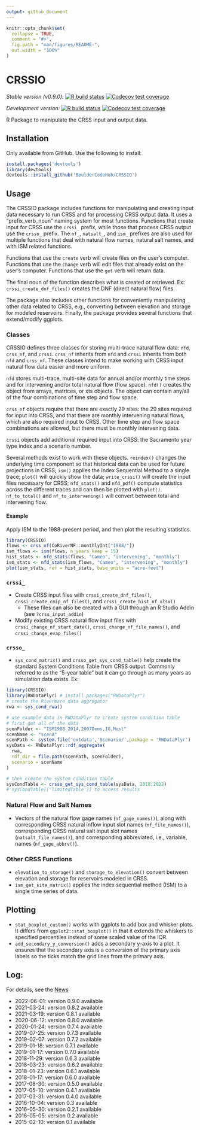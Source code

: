 ```yaml
---
output: github_document
---
```


<!-- README.md is generated from README.Rmd. Please edit that file -->

```r
knitr::opts_chunk$set(
  collapse = TRUE,
  comment = "#>",
  fig.path = "man/figures/README-",
  out.width = "100%"
)
```

# CRSSIO
<!-- badges: start -->
*Stable version (v0.9.0):* [![R build status](https://github.com/BoulderCodeHub/CRSSIO/workflows/R-CMD-check/badge.svg)](https://github.com/BoulderCodeHub/CRSSIO/actions)
[![Codecov test coverage](https://codecov.io/gh/BoulderCodeHub/CRSSIO/branch/master/graphs/badge.svg)](https://codecov.io/gh/BoulderCodeHub/CRSSIO)

*Development version:*  [![R build status](https://github.com/rabutler-usbr/CRSSIO/workflows/R-CMD-check/badge.svg)](https://github.com/rabutler-usbr/CRSSIO/actions)
[![Codecov test coverage](https://codecov.io/gh/rabutler-usbr/CRSSIO/branch/master/graph/badge.svg)](https://codecov.io/gh/rabutler-usbr/CRSSIO?branch=master)
<!-- badges: end -->

R Package to manipulate the CRSS input and output data.

## Installation

Only available from GitHub. Use the following to install:
```r
install.packages('devtools')
library(devtools)
devtools::install_github('BoulderCodeHub/CRSSIO')
```

## Usage

The CRSSIO package includes functions for manipulating and creating input data necessary to run CRSS and for processing CRSS output data. It uses a "prefix_verb_noun" naming system for most functions. Functions that create input for CRSS use the `crssi_` prefix, while those that process CRSS output use the `crsso_` prefix. The `nf_`, `natsalt_`, and `ism_` prefixes are also used for multiple functions that deal with natural flow names, natural salt names, and with ISM related functions. 

Functions that use the `create` verb will create files on the user's computer. Functions that use the `change` verb will edit files that already exist on the user's computer. Functions that use the `get` verb will return data. 

The final noun of the function describes what is created or retrieved. Ex: `crssi_create_dnf_files()` creates the DNF (direct natural flow) files. 

The package also includes other functions for conveniently manipulating other data related to CRSS, e.g., converting between elevation and storage for modeled reservoirs. Finally, the package provides several functions that extend/modify ggplots.

### Classes

CRSSIO defines three classes for storing multi-trace natural flow data: `nfd`, `crss_nf`, and `crssi`. `crss_nf` inherits from `nfd` and `crssi` inherits from both `nfd` and `crss_nf`. These classes intend to make working with CRSS input natural flow data easier and more uniform.

`nfd` stores multi-trace, multi-site data for annual and/or monthly time steps and for intervening and/or total natural flow (flow space). `nfd()` creates the object from arrays, matrices, or xts objects. The object can contain any/all of the four combinations of time step and flow space.

`crss_nf` objects require that there are exactly 29 sites: the 29 sites required for input into CRSS, and that there are monthly intervening natural flows, which are also required input to CRSS. Other time step and flow space combinations are allowed, but there must be monthly intervening data. 

`crssi` objects add additional required input into CRSS: the Sacramento year type index and a scenario number. 

Several methods exist to work with these objects. `reindex()` changes the underlying time component so that historical data can be used for future projections in CRSS; `ism()` applies the Index Sequential Method to a single trace; `plot()` will quickly show the data; `write_crssi()` will create the input files necessary for CRSS; `nfd_stats()` and `nfd_pdf()` compute statistics across the different traces and can then be plotted with `plot()`. `nf_to_total()` and `nf_to_intervening()` will convert between total and intervening flow. 

#### Example

Apply ISM to the 1988-present period, and then plot the resulting statistics. 

```r
library(CRSSIO)
flows <- crss_nf(CoRiverNF::monthlyInt["1988/"])
ism_flows <- ism(flows, n_years_keep = 15)
hist_stats <- nfd_stats(flows, "Cameo", "intervening", "monthly")
ism_stats <- nfd_stats(ism_flows, "Cameo", "intervening", "monthly")
plot(ism_stats, ref = hist_stats, base_units = "acre-feet")
```

### `crssi_`

* Create CRSS input files with `crssi_create_dnf_files()`, `crssi_create_cmip_nf_files()`, and `crssi_create_hist_nf_xlsx()` 
  * These files can also be created with a GUI through an R Studio Addin (see `?crss_input_addin`)
* Modify existing CRSS natural flow input files with `crssi_change_nf_start_date()`, `crssi_change_nf_file_names()`, and `crssi_change_evap_files()`

### `crsso_`

* `sys_cond_matrix()` and `crsso_get_sys_cond_table()` help create the standard System Conditions Table from CRSS output. Commonly referred to as the "5-year table" but it can go through as many years as simulation data exists. Ex:

```r
library(CRSSIO)
library(RWDataPlyr) # install.packages("RWDataPlyr")
# create the RiverWare data aggregator
rwa <- sys_cond_rwa()

# use example data in RWDataPlyr to create system condition table
# first get all of the data
scenFolder <- "ISM1988_2014,2007Dems,IG,Most"
scenName <- "scenA"
scenPath <- system.file('extdata','Scenario/',package = 'RWDataPlyr')
sysData <- RWDataPlyr::rdf_aggregate(
  rwa,
  rdf_dir = file.path(scenPath, scenFolder),
  scenario = scenName
)

# then create the system condition table
sysCondTable <- crsso_get_sys_cond_table(sysData, 2018:2022)
# sysCondTable[['limitedTable']] to access results
```

### Natural Flow and Salt Names

* Vectors of the natural flow gage names (`nf_gage_names()`), along with corresponding CRSS natural inflow input slot names (`nf_file_names()`), corresponding CRSS natural salt input slot names (`natsalt_file_names()`), and corresponding abbreviated, i.e., variable, names (`nf_gage_abbrv()`).

### Other CRSS Functions

* `elevation_to_storage()` and `storage_to_elevation()` convert between elevation and storage for reservoirs modeled in CRSS.
* `ism_get_site_matrix()` applies the index sequential method (ISM) to a single time series of data.

## Plotting

* `stat_boxplot_custom()` works with ggplots to add box and whisker plots. It differs from `ggplot2::stat_boxplot()` in that it extends the whiskers to specified percentiles instead of some scaled value of the IQR.
* `add_secondary_y_conversion()` adds a secondary y-axis to a plot. It ensures that the secondary axis is a conversion of the primary axis labels so the ticks match the grid lines from the primary axis. 


## Log:

For details, see the [News](NEWS.md)

* 2022-06-01: version 0.9.0 available
* 2021-03-24: version 0.8.2 available
* 2021-03-19: version 0.8.1 available
* 2020-06-12: version 0.8.0 available
* 2020-01-24: version 0.7.4 available
* 2019-07-25: version 0.7.3 available
* 2019-02-07: version 0.7.2 available
* 2019-01-18: version 0.7.1 available
* 2019-01-17: version 0.7.0 available
* 2018-11-29: version 0.6.3 available
* 2018-03-23: version 0.6.2 available
* 2018-01-23: version 0.6.1 available
* 2018-01-17: version 0.6.0 available
* 2017-08-30: version 0.5.0 available
* 2017-05-10: version 0.4.1 available
* 2017-03-31: version 0.4.0 available
* 2016-10-04: version 0.3 available
* 2016-05-30: version 0.2.1 available
* 2016-05-05: version 0.2 available
* 2015-02-10: version 0.1 available
